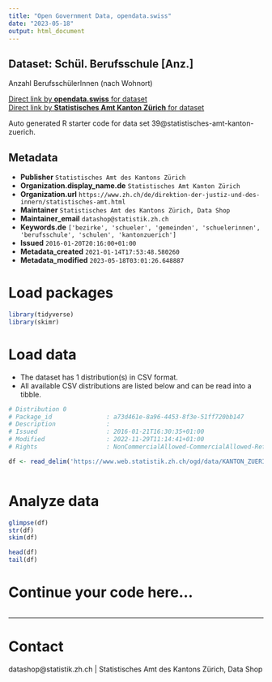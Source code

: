 ```yaml
---
title: "Open Government Data, opendata.swiss"
date: "2023-05-18"
output: html_document
---
```


## Dataset: Schül. Berufsschule [Anz.]

Anzahl BerufsschülerInnen (nach Wohnort)

[Direct link by **opendata.swiss** for dataset](https://opendata.swiss/de/dataset/schul-berufsschule-anz)<br>
[Direct link by **Statistisches Amt Kanton Zürich** for dataset](https://www.zh.ch/de/politik-staat/gemeinden/gemeindeportraet.html)

Auto generated R starter code for data set 39@statistisches-amt-kanton-zuerich.

## Metadata

- **Publisher** `Statistisches Amt des Kantons Zürich`
- **Organization.display_name.de** `Statistisches Amt Kanton Zürich`
- **Organization.url** `https://www.zh.ch/de/direktion-der-justiz-und-des-innern/statistisches-amt.html`
- **Maintainer** `Statistisches Amt des Kantons Zürich, Data Shop`
- **Maintainer_email** `datashop@statistik.zh.ch`
- **Keywords.de** `['bezirke', 'schueler', 'gemeinden', 'schuelerinnen', 'berufsschule', 'schulen', 'kantonzuerich']`
- **Issued** `2016-01-20T20:16:00+01:00`
- **Metadata_created** `2021-01-14T17:53:48.580260`
- **Metadata_modified** `2023-05-18T03:01:26.648887`


# Load packages

```r

library(tidyverse)
library(skimr)

```

# Load data

-   The dataset has 1 distribution(s) in CSV format.
-   All available CSV distributions are listed below and can be read into a tibble.

```r

# Distribution 0
# Package_id               : a73d461e-8a96-4453-8f3e-51ff720bb147
# Description              : 
# Issued                   : 2016-01-21T16:30:35+01:00
# Modified                 : 2022-11-29T11:14:41+01:00
# Rights                   : NonCommercialAllowed-CommercialAllowed-ReferenceRequired

df <- read_delim('https://www.web.statistik.zh.ch/ogd/data/KANTON_ZUERICH_141.csv')



```

# Analyze data

```r

glimpse(df)
str(df)
skim(df)

head(df)
tail(df)

```

# Continue your code here...

```r

```

------------------------------------------------------------------------

# Contact

datashop@statistik.zh.ch | Statistisches Amt des Kantons Zürich, Data Shop
